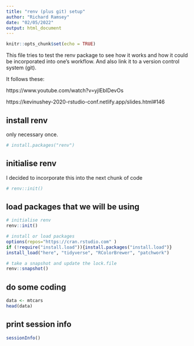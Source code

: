 ```yaml
---
title: "renv (plus git) setup"
author: "Richard Ramsey"
date: "02/05/2022"
output: html_document
---
```


```r
knitr::opts_chunk$set(echo = TRUE)
```

This file tries to test the renv package to see how it works and how it could be incorporated into one's workflow. And also link it to a version control system (git).

It follows these:

https://www.youtube.com/watch?v=yjlEbIDevOs

https://kevinushey-2020-rstudio-conf.netlify.app/slides.html#146

## install renv ##

only necessary once.

```r
# install.packages("renv")
```

## initialise renv ##

I decided to incorporate this into the next chunk of code

```r
# renv::init()
```

## load packages that we will be using ##

```r
# initialise renv
renv::init() 

# install or load packages
options(repos="https://cran.rstudio.com" )
if (!require("install.load")){install.packages("install.load")} 
install_load("here", "tidyverse", "RColorBrewer", "patchwork")

# take a snapshot and update the lock.file
renv::snapshot()
```

## do some coding ##

```r
data <- mtcars
head(data)
```

## print session info ##

```r
sessionInfo()
```

